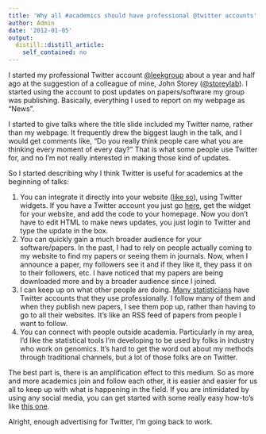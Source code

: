 ```yaml
---
title: 'Why all #academics should have professional @twitter accounts'
author: Admin
date: '2012-01-05'
output:
  distill::distill_article:
    self_contained: no
---
```


I started my professional Twitter account <a href="http://twitter.com/#!/leekgroup" target="_blank">@leekgroup</a> about a year and half ago at the suggestion of a colleague of mine, John Storey (<a href="https://twitter.com/#!/storeylab" target="_blank">@storeylab</a>). I started using the account to post updates on papers/software my group was publishing. Basically, everything I used to report on my webpage as &#8220;News&#8221;. 

I started to give talks where the title slide included my Twitter name, rather than my webpage. It frequently drew the biggest laugh in the talk, and I would get comments like, &#8220;Do you really think people care what you are thinking every moment of every day?&#8221; That is what some people use Twitter for, and no I&#8217;m not really interested in making those kind of updates. 

So I started describing why I think Twitter is useful for academics at the beginning of talks:

  1. You can integrate it directly into your website (<a href="http://biostat.jhsph.edu/~jleek/research.html" target="_blank">like so</a>), using Twitter widgets. If you have a Twitter account you just go <a href="http://twitter.com/about/resources/widgets" target="_blank">here</a>, get the widget for your website, and add the code to your homepage. Now you don&#8217;t have to edit HTML to make news updates, you just login to Twitter and type the update in the box.
  2. You can quickly gain a much broader audience for your software/papers. In the past, I had to rely on people actually coming to my website to find my papers or seeing them in journals. Now, when I announce a paper, my followers see it and if they like it, they pass it on to their followers, etc. I have noticed that my papers are being downloaded more and by a broader audience since I joined. 
  3. I can keep up on what other people are doing. <a href="http://simplystatistics.tumblr.com/post/12560072373/statisticians-on-twitter-help-me-find-more" target="_blank">Many statisticians</a> have Twitter accounts that they use professionally. I follow many of them and when they publish new papers, I see them pop up, rather than having to go to all their websites. It&#8217;s like an RSS feed of papers from people I want to follow. 
  4. You can connect with people outside academia. Particularly in my area, I&#8217;d like the statistical tools I&#8217;m developing to be used by folks in industry who work on genomics. It&#8217;s hard to get the word out about my methods through traditional channels, but a lot of those folks are on Twitter. 

The best part is, there is an amplification effect to this medium. So as more and more academics join and follow each other, it is easier and easier for us all to keep up with what is happening in the field. If you are intimidated by using any social media, you can get started with some really easy how-to&#8217;s like <a href="http://www.wikihow.com/Use-Twitter" target="_blank">this one</a>.

Alright, enough advertising for Twitter, I&#8217;m going back to work. 
